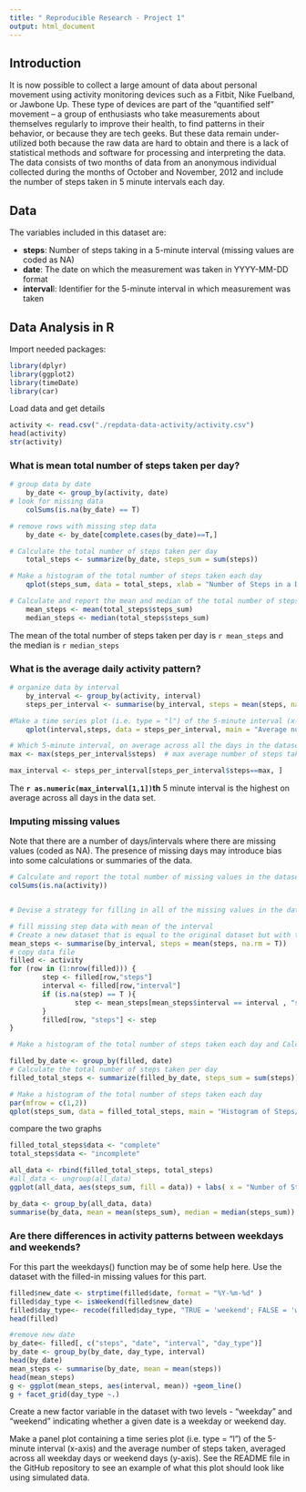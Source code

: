 ```yaml
---
title: " Reproducible Research - Project 1"
output: html_document
---
```


## Introduction
It is now possible to collect a large amount of data about personal movement using activity monitoring devices such as a Fitbit, Nike Fuelband, or Jawbone Up. These type of devices are part of the “quantified self” movement – a group of enthusiasts who take measurements about themselves regularly to improve their health, to find patterns in their behavior, or because they are tech geeks. But these data remain under-utilized both because the raw data are hard to obtain and there is a lack of statistical methods and software for processing and interpreting the data.  
The data consists of two months of data from an anonymous individual collected during the months of October and November, 2012 and include the number of steps taken in 5 minute intervals each day.

## Data
The variables included in this dataset are:  

- **steps**: Number of steps taking in a 5-minute interval (missing values are coded as NA)  
- **date**: The date on which the measurement was taken in YYYY-MM-DD format  
- **interval**l: Identifier for the 5-minute interval in which measurement was taken

## Data Analysis in R

Import needed packages:
```r
library(dplyr)
library(ggplot2)
library(timeDate)
library(car)
```


Load data and get details
```r
activity <- read.csv("./repdata-data-activity/activity.csv")
head(activity)
str(activity)
```

### What is mean total number of steps taken per day?

```r
# group data by date
    by_date <- group_by(activity, date)
# look for missing data
    colSums(is.na(by_date) == T)

# remove rows with missing step data
    by_date <- by_date[complete.cases(by_date)==T,]

# Calculate the total number of steps taken per day
    total_steps <- summarize(by_date, steps_sum = sum(steps))

# Make a histogram of the total number of steps taken each day
    qplot(steps_sum, data = total_steps, xlab = "Number of Steps in a Day", binwidth = 500)

# Calculate and report the mean and median of the total number of steps taken per day
    mean_steps <- mean(total_steps$steps_sum)
    median_steps <- median(total_steps$steps_sum)
```

The mean of the total number of steps taken per day is `r mean_steps` and the median is `r median_steps`

### What is the average daily activity pattern?

```r
# organize data by interval
    by_interval <- group_by(activity, interval)
    steps_per_interval <- summarise(by_interval, steps = mean(steps, na.rm = T))

#Make a time series plot (i.e. type = "l") of the 5-minute interval (x-axis) and the average number of steps taken, averaged across all days (y-axis)
    qplot(interval,steps, data = steps_per_interval, main = "Average number of steps taken per interval", geom = "line")

# Which 5-minute interval, on average across all the days in the dataset, contains the maximum number of steps?
max <- max(steps_per_interval$steps)  # max average number of steps taken

max_interval <- steps_per_interval[steps_per_interval$steps==max, ]

```

The **`r as.numeric(max_interval[1,1])`th** 5 minute interval is the highest on average across all days in the data set.


### Imputing missing values

Note that there are a number of days/intervals where there are missing values (coded as NA). The presence of missing days may introduce bias into some calculations or summaries of the data.


```r

# Calculate and report the total number of missing values in the dataset (i.e. the total number of rows with NAs)
colSums(is.na(activity))


# Devise a strategy for filling in all of the missing values in the dataset. The strategy does not need to be sophisticated. For example, you could use the mean/median for that day, or the mean for that 5-minute interval, etc.

# fill missing step data with mean of the interval
# Create a new dataset that is equal to the original dataset but with the missing data filled in.
mean_steps <- summarise(by_interval, steps = mean(steps, na.rm = T))
# copy data file
filled <- activity
for (row in (1:nrow(filled))) {
        step <- filled[row,"steps"]
        interval <- filled[row,"interval"]
        if (is.na(step) == T ){
                step <- mean_steps[mean_steps$interval == interval , "steps" ]
        }
        filled[row, "steps"] <- step
}

# Make a histogram of the total number of steps taken each day and Calculate and report the mean and median total number of steps taken per day. Do these values differ from the estimates from the first part of the assignment? What is the impact of imputing missing data on the estimates of the total daily number of steps?

filled_by_date <- group_by(filled, date) 
# Calculate the total number of steps taken per day
filled_total_steps <- summarize(filled_by_date, steps_sum = sum(steps))

# Make a histogram of the total number of steps taken each day
par(mfrow = c(1,2))
qplot(steps_sum, data = filled_total_steps, main = "Histogram of Steps/Day with Complete Data", xlab = "Number of Steps in a Day", binwidth = 500)

```
compare the two graphs
```r
filled_total_steps$data <- "complete"
total_steps$data <- "incomplete"

all_data <- rbind(filled_total_steps, total_steps)
#all_data <- ungroup(all_data)
ggplot(all_data, aes(steps_sum, fill = data)) + labs( x = "Number of Steps in a Day")+ geom_histogram(alpha = 0.5, aes(y = ..density..), position = 'identity')

by_data <- group_by(all_data, data)
summarise(by_data, mean = mean(steps_sum), median = median(steps_sum))

```



### Are there differences in activity patterns between weekdays and weekends?

For this part the weekdays() function may be of some help here. Use the dataset with the filled-in missing values for this part.

```r
filled$new_date <- strptime(filled$date, format = "%Y-%m-%d" )
filled$day_type <- isWeekend(filled$new_date)
filled$day_type<- recode(filled$day_type, "TRUE = 'weekend'; FALSE = 'weekday' ")
head(filled)

#remove new date
by_date<- filled[, c("steps", "date", "interval", "day_type")]
by_date <- group_by(by_date, day_type, interval) 
head(by_date)
mean_steps <- summarise(by_date, mean = mean(steps))
head(mean_steps)
g <- ggplot(mean_steps, aes(interval, mean)) +geom_line() 
g + facet_grid(day_type ~.)

```


Create a new factor variable in the dataset with two levels - "weekday" and "weekend" indicating whether a given date is a weekday or weekend day.

Make a panel plot containing a time series plot (i.e. type = "l") of the 5-minute interval (x-axis) and the average number of steps taken, averaged across all weekday days or weekend days (y-axis). See the README file in the GitHub repository to see an example of what this plot should look like using simulated data.
